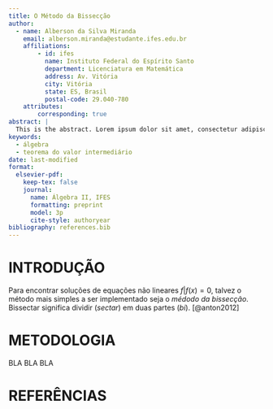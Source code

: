 ```yaml
---
title: O Método da Bissecção
author:
  - name: Alberson da Silva Miranda
    email: alberson.miranda@estudante.ifes.edu.br
    affiliations: 
        - id: ifes
          name: Instituto Federal do Espírito Santo
          department: Licenciatura em Matemática
          address: Av. Vitória
          city: Vitória
          state: ES, Brasil
          postal-code: 29.040-780
    attributes:
        corresponding: true
abstract: |
  This is the abstract. Lorem ipsum dolor sit amet, consectetur adipiscing elit. Vestibulum augue turpis, dictum non malesuada a, volutpat eget velit. Nam placerat turpis purus, eu tristique ex tincidunt et. Mauris sed augue eget turpis ultrices tincidunt. Sed et mi in leo porta egestas. Aliquam non laoreet velit. Nunc quis ex vitae eros aliquet auctor nec ac libero. Duis laoreet sapien eu mi luctus, in bibendum leo molestie. Sed hendrerit diam diam, ac dapibus nisl volutpat vitae. Aliquam bibendum varius libero, eu efficitur justo rutrum at. Sed at tempus elit.
keywords: 
  - álgebra
  - teorema do valor intermediário
date: last-modified
format:
  elsevier-pdf:
    keep-tex: false
    journal:
      name: Álgebra II, IFES
      formatting: preprint
      model: 3p
      cite-style: authoryear
bibliography: references.bib
---
```


# INTRODUÇÃO

Para encontrar soluções de equações não lineares $f | f(x)=0$, talvez o método mais simples a ser implementado seja o *médodo da bissecção*. Bissectar significa dividir (*sectar*) em duas partes (*bi*). [@anton2012]

# METODOLOGIA

BLA BLA BLA

# REFERÊNCIAS